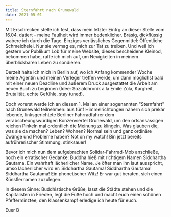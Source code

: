 ```yaml
---
title: Sternfahrt nach Grunewald
date: 2021-05-01
---
```

Mit Erschrecken stelle ich fest, dass mein letzter Eintrg an dieser Stelle vom 16.04. datiert - meine Faulheit wird immer bedenklicher. Bräsig, dickflüssig wabere ich durch die Tage. Einziges verlässliches Gegenmittel: Öffentliche Schmeichelei. Nur sie vermag es, mich zur Tat zu treiben. Und weil ich gestern vor Publikum Lob für meine Website, dieses bescheidene Kleinod, bekommen habe, raffe ich mich auf, um Neuigkeiten in meinem überblickbaren Leben zu sondieren. 

Derzeit halte ich mich in Berlin auf, wo ich Anfang kommender Woche meine Agentin und meinen Verleger treffen werde, um dann möglichst bald mit einer neuen Deadline und äußerem Druck ausgestattet die Arbeit am neuen Buch zu beginnen (Idee: Sozialchronik a la Emile Zola, Kargheit, Brutalität, echte Gefühle, stay tuned).

Doch vorerst werde ich an diesem 1. Mai an einer sogenannten "Sternfahrt" nach Grunewald teilnehmen: aus fünf Himmelrichtungen nähern sich prekär lebende, linksgerichtete Berliner Fahrradfahrer dem verabscheungswürdigen Bonzenviertel Grunewald, um den ortsansässigen reichen Pinkeln mal ordentlich die Meinung zu klingeln. Was glauben die, was sie da machen? Leben? Wohnen? Normal sein und ganz ordinäre Zwänge und Probleme haben? Not on my watch! Bin jetzt bereits aufrührerischer Stimmung, stinksauer!

Bevor ich mich nun dem aufgebrachten Solidar-Fahrrad-Mob anschließe, noch ein erratischer Gedanke: Buddha hieß mit richtigem Namen Siddhartha Gautama. Ein wahrhaft lächerlicher Name. Je öfter man ihn laut ausspricht, umso lächerlicher wird er: Siddhartha Gautama! Siddhartha Gautama! Siddhartha Gautama! Ein phonetischer Witz! Er war gut beraten, sich einen Künstlernamen zuzulegen.

In diesem Sinne: Buddhistische Grüße, lasst die Städte stehen und die Kapitalisten in Frieden, legt die Füße hoch und macht euch einen schönen Pfefferminztee, den Klassenkampf erledige ich heute für euch. 

Euer B